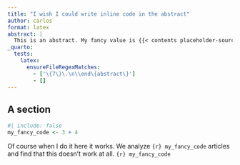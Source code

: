```yaml
---
title: "I wish I could write inline code in the abstract"
author: carlos
format: latex
abstract: |
  This is an abstract. My fancy value is {{< contents placeholder-source >}}.
_quarto:
  tests:
    latex:
      ensureFileRegexMatches:
        - ['\{7\}\.\n\\end\{abstract\}']
        - []
---
```


## A section

```r
#| include: false
my_fancy_code <- 3 + 4
```

Of course when I do it here it works. We analyze `{r} my_fancy_code` articles and find that this doesn't work at all. [`{r} my_fancy_code`]{#placeholder-source}
